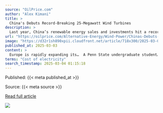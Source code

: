 ```yaml
---
source: "OilPrice.com"
author: "Alex Kimani"
title: >
  China's Debuts Record-Breaking 25-Megawatt Wind Turbines
description: >
  Last year, China’s renewable energy sales and investments hit a record 13.6tn yuan ($1.9tn), dwarfing the global fossil fuel funding total of $1.12 trillion. China’s installed capacity for renewable energy, including wind and solar, reached 1,410 gigawatts, s…
url: "https://oilprice.com/Alternative-Energy/Wind-Power/Chinas-Debuts-Record-Breaking-25-Megawatt-Wind-Turbines.html"
image: "https://d32r1sh890xpii.cloudfront.net/article/718x300/2025-03-01_sefyx2dype.jpg"
published_at: 2025-03-03
content: >
  Europe is rapidly expanding its…  A Penn State undergraduate student…  No new federal leases, no…  By Alex Kimani - Mar 02, 2025, 6:00 PM CSTLast year, Chinas renewable energy sales and investmentshi… [+6200 chars]
terms: "Cost of electricity"
search_timestamp: 2025-03-04 01:15:18
---
```



Published: {{< meta published_at >}}


Source: {{< meta source >}}


[Read full article]({{< meta url >}}){target='_blank'}



![](`r rmarkdown::metadata$image[1]`)
